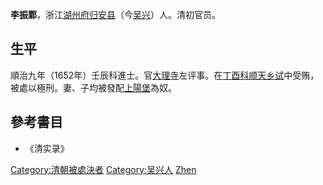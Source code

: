 '''李振鄴'''{{BD|？||1657年|catIdx=Li李振鄴}}，浙江[[湖州府|湖州府]][[归安县|归安县]]（今[[吴兴|吴兴]]）人。清初官员。

== 生平 ==
順治九年（1652年）壬辰科進士。官[[大理寺|大理寺]]左评事。在[[丁酉科場案|丁酉科顺天乡试]]中受贿，被處以極刑。妻、子均被發配[[上陽堡|上陽堡]]為奴。

==參考書目==
* 《清实录》

{{順治九年壬辰科殿試金榜}}
{{順治丁酉科場案}}
{{DEFAULTSORT:Li李振鄴}}
[[Category:清朝被處決者|Category:清朝被處決者]]
[[Category:吴兴人|Category:吴兴人]]
[[Category:李姓|Zhen]]